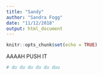 ```yaml
---
title: "Sandy"
author: "Sandra Fogg"
date: "11/12/2018"
output: html_document
---
```


```r
knitr::opts_chunk$set(echo = TRUE)
```

AAAAH PUSH IT
```r
# du du du du du duu
```

